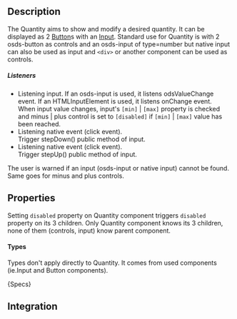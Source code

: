
## Description
The Quantity aims to show and modify a desired quantity.
It can be displayed as 2 [Button](/)s with an [Input](/). Standard use for Quantity is with 2 osds-button as controls and an osds-input of type=number
but native input can also be used as input and `<div>` or another component can be used as controls.

##### Listeners
* Listening input. If an osds-input is used, it listens odsValueChange event. If an HTMLInputElement is used, it listens onChange event.<br/>
  When input value changes, input's `[min]` | `[max]` property is checked and minus | plus control is set to `[disabled]` if `[min]` | `[max]` value has been reached.
* Listening native event (click event).<br/> Trigger stepDown() public method of input.
* Listening native event (click event).<br/> Trigger stepUp() public method of input.

The user is warned if an input (osds-input or native input) cannot be found. Same goes for minus and plus controls.

## Properties
Setting `disabled` property on Quantity component triggers `disabled` property on its 3 children.
Only Quantity component knows its 3 children, none of them (controls, input) know parent component.

#### Types
Types don't apply directly to Quantity. It comes from used components (ie.Input and Button components).

<Description>{Specs}</Description>

## Integration
<SpecsQuantityIntegration />
